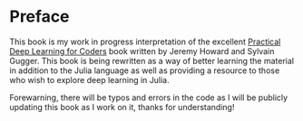 # Preface {.unnumbered}

This book is my work in progress interpretation of the excellent [Practical Deep Learning for Coders](https://course.fast.ai/) book written by Jeremy Howard and Sylvain Gugger. This book is being rewritten as a way of better learning the material in addition to the Julia language as well as providing a resource to those who wish to explore deep learning in Julia.

::: {.callout-warning}
Forewarning, there will be typos and errors in the code as I will be publicly updating this book as I work on it, thanks for understanding!
:::